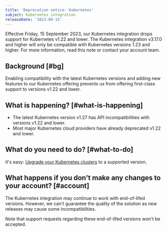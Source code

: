 ```yaml
---
title: 'Deprecation notice: Kubernetes'
subject: Kubernetes integration
releaseDate: '2023-09-15'
---
```


Effective Friday, 15 September 2023, our Kubernetes integration drops support for Kubernetes v1.22 and lower. The Kubernetes integration v3.17.0 and higher will only be compatible with Kubernetes versions 1.23 and higher. For more information, read this note or contact your account team.

## Background [#bg]

Enabling compatibility with the latest Kubernetes versions and adding new features to our Kubernetes offering prevents us from offering first-class support to versions v1.22 and lower.

## What is happening? [#what-is-happening]

* The latest Kubernetes version v1.27 has API incompatibilities with versions v1.22 and lower.
* Most major Kubernetes cloud providers have already deprecated v1.22 and lower.

## What do you need to do? [#what-to-do]

It's easy: [Upgrade your Kubernetes clusters](/docs/integrations/kubernetes-integration/installation/kubernetes-installation-configuration#update) to a supported version.

## What happens if you don't make any changes to your account? [#account]

The Kubernetes integration may continue to work with end-of-lifed versions. However, we can't guarantee the quality of the solution as new releases may cause some incompatibilities.

Note that support requests regarding these end-of-lifed versions won't be accepted.
